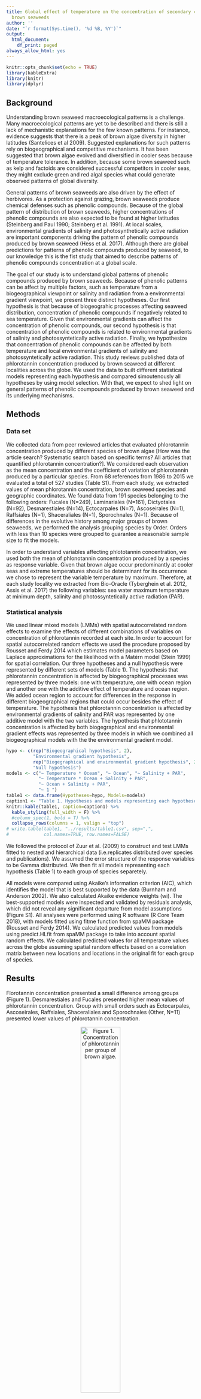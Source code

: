```yaml
---
title: Global effect of temperature on the concentration of secondary compounds from
  brown seaweeds
author: ''
date: "`r format(Sys.time(), '%d %B, %Y')`"
output:
  html_document:
    df_print: paged
always_allow_html: yes
---
```


```r
knitr::opts_chunk$set(echo = TRUE)
library(kableExtra)
library(knitr)
library(dplyr)
```

## Background

Understanding brown seaweed macroecological patterns is a challenge. Many macroecological patterns are yet to be described and there is still a lack of mechanistic explanations for the few known patterns. For instance, evidence suggests that there is a peak of brown algae diversity in higher latitudes (Santelices et al 2009). Suggested explanations for such patterns rely on biogeographical and competitive mechanisms. It has been suggested that brown algae evolved and diversified in cooler seas because of temperature tolerance. In addition, because some brown seaweed such as kelp and factoids are considered successful competitors in cooler seas, they might exclude green and red algal species what could generate observed patterns of global diversity. 

General patterns of brown seaweeds are also driven by the effect of herbivores. As a protection against grazing, brown seaweeds produce chemical defenses such as phenolic compounds. Because of the global pattern of distribution of brown seaweeds, higher concentrations of phenolic compounds are also expected to be found at higher latitudes (Steinberg and Paul 1990; Steinberg et al. 1991). At local scales, environmental gradients of salinity and photosynthetically active radiation are important components driving the pattern of phenolic compounds produced by brown seaweed (Hess et al. 2017). Although there are global predictions for patterns of phenolic compounds produced by seaweed, to our knowledge this is the fist study that aimed to describe patterns of phenolic compounds concentration at a global scale. 

The goal of our study is to understand global patterns of phenolic compounds produced by brown seaweeds. Because of phenolic patterns can be affect by multiple factors, such as temperature from a biogeographical viewpoint or salinity and radiation from a environmental gradient viewpoint, we present three distinct hypotheses. Our first hypothesis is that because of biogeograhic processes affecting seaweed distribution, concentration of phenolic compounds if negatively related to sea temperature. Given that environmental gradients can affect the concentration of phenolic compounds, our second hypothesis is that concentration of phenolic compounds is related to environmental gradients of salinity and photossyntetically active radiation. Finally, we hypothesize that concentration of phenolic compounds can be affected by both temperature and local environmental gradients of salinity and photossyntetically active radiation. This study reviews published data of phlorotannin concentration produced by brown seaweed at different localities across the globe. We used the data to built different statistical models representing each hypothesis and compared simoutenously all hypotheses by using model selection. With that, we expect to shed light on general patterns of phenolic coumpounds produced by brown seaweed and its underlying mechanisms. 


## Methods

### Data set

We collected data from peer reviewed articles that evaluated phlorotannin concentration produced by different species of brown algae [How was the article search? Systematic search based on specific terms? All articles that quantified phlorotannin concentration?]. We considered each observation as the mean concentration and the coefficient of variation of phlorotannin produced by a particular species. From 68 references from 1986 to 2015 we evaluated a total of 527 studies (Table S1). From each study, we extracted values of mean phlorotannin concentration, brown seaweed species and geographic coordinates. We found data from 191 species belonging to the following orders: Fucales (N=249), Laminariales (N=161), Dictyotales (N=92), Desmarestiales (N=14), Ectocarpales (N=7), Ascoseirales (N=1), Raffsiales (N=1), Shaceraliales (N=1), Sporochnales (N=1). Because of differences in the evolutive history among major groups of brown seaweeds, we performed the analysis grouping species by Order. Orders with less than 10 species were grouped to guarantee a reasonable sample size to fit the models.   

In order to understand variables affecting phlototannin concentration, we used both the mean of phlonotannin concentration produced by a species as response variable. Given that brown algae occur predominantly at cooler seas and extreme temperatures should be determinant for its occurrence we chose to represent the variable temperature by maximum. Therefore, at each study locality we extracted from Bio-Oracle (Tyberghein et al. 2012, Assis et al. 2017) the following variables: sea water maximum temperature at minimum depth, salinity and photossyntetically active radiation (PAR).     

### Statistical analysis

We used linear mixed models (LMMs) with spatial autocorrelated random effects to examine the effects of different combinations of variables on concentration of phlorotannin recorded at each site. In order to account for spatial autocorrelated random effects we used the procedure proposed by Rousset and Ferdy 2014 which estimates model parameters based on Laplace approximations for the likelihood with a Matérn model (Stein 1999) for spatial correlation. Our three hypotheses and a null hypothesis were represented by different sets of models (Table 1). The hypothesis that phlorotannin concentration is affected by biogeographical processes was represented by three models: one with temperature, one with ocean region and another one with the additive effect of  temperature and ocean region. We added ocean region to account for differences in the response in different biogeographical regions that could occur besides the effect of temperature. The hypothesis that phlorotannin concentration is affected by environmental gradients of salinity and PAR was represented by one additive model with the two variables. The hypothesis that phlototannin concentration is affected by both biogegraphical and environmental gradient effects was represented by three models in which we combined all biogeographical models with the the environmental gradient model. 

```r
hypo <- c(rep("Biogeographical hypothesis", 2), 
          "Environmental gradient hypothesis", 
          rep("Biogegraphical and environmental gradient hypothesis", 2), 
          "Null hypothesis")
models <- c("~ Temperature * Ocean", "~ Ocean", "~ Salinity + PAR", 
            "~ Temperature * Ocean + Salinity + PAR", 
            "~ Ocean + Salinity + PAR", 
            "~ 1 ") 
table1 <- data.frame(Hypotheses=hypo, Models=models)
caption1 <- "Table 1. Hypotheses and models representing each hypotheses. All models retained species and study identities as random effects as well as the Matern model for spatial autocorrelation."  
knitr::kable(table1, caption=caption1) %>%
  kable_styling(full_width = F) %>%
  #column_spec(1, bold = T) %>%
  collapse_rows(columns = 1, valign = "top")
# write.table(table1, "../results/table1.csv", sep=",", 
#             col.names=TRUE, row.names=FALSE)
```


We followed the protocol of Zuur et al. (2009) to construct and test LMMs fitted to nested and hierarchical data (i.e.replicates distributed over species and publications). We assumed the error structure of the response variables to be Gamma distributed. We then fit all models representing each hypothesis (Table 1) to each group of species separetely.

All models were compared using Akaike’s information criterion (AIC), which identifies the model that is best supported by the data (Burnham and Anderson 2002). We also calculated Akaike evidence weights (wi). The best-supported models were inspected and validated by residuals analysis, which did not reveal any significant departure from model assumptions (Figure S1). All analyses were performed using R software (R Core Team 2018), with models fitted using fitme function from spaMM package (Rousset and Ferdy 2014). We calculated predicted values from models using predict.HLfit from spaMM package to take into account spatial random effects. We calculated predicted values for all temperature values across the globe assuming spatial random effects based on a correlation matrix between new locations and locations in the original fit for each group of species.

## Results

Florotannin concentration presented a small difference among groups (Figure 1). Desmarestiales and Fucales presented higher mean values of phlorotannin concentration. Group with small orders such as Ectocarpales, Ascoseirales, Raffsiales, Shaceraliales and Sporochnales (Other, N=11) presented lower values of phlorotannin concentration.

<center>
![Figure 1. Concentration of phlorotannin per group of brown algae.](../results/concentration_vs_order.png){width=50%}
</center>


We found that phlorotannin concentration is negatively affected by maximum temperature mediated by oceanic region only for Fucales, Laminariales and Other groups. For these groups, best model retained the interaction between temperature and oceanic region as fixed effect (Table 2). For Dictyiotales and Desmerestialies we found no effect of temperature, with Dictyiotales being affected only by oceanic region. 


```r
aic_tab <- read.csv("../results/all_aic.csv")
knitr::kable(aic_tab, caption = "Table 1. Model selection results for fixed effects of temperature (Temp), oceanic region (Ocean), their interaction (Temp*Ocean), saliliny (Sal) and PAR based on the random effect structure: random intercept effect of species and random intercept effect of study author. Models were ranked based on differences in Akaike’s information criterion (AIC). k is the number of parameters in the model and w is the Akaike weight of each model.", 
             col.names = c("Group", "Model", "$\\Delta$AIC", "k", "w", "AIC"), 
             digits=c(NA, NA, 2, 0, 2,2,2)) %>%
  kable_styling(full_width = F) %>%
  row_spec(seq(1, nrow(aic_tab), by=6), bold = T) %>%
  collapse_rows(columns = 1, valign = "top")
```



![Figure 2. Prediction of phlorotannin concentration at a global scale for Fucales.](../results/map01.png)

![Figure 3. Prediction of phlorotannin concentration at a global scale for Fucales.](../results/map02.png)

![Figure 4. Prediction of phlorotannin concentration at a global scale for Fucales.](../results/map03.png)

```r
stable1 <- read.csv("../results/S_table_01.csv")
stable1$Scientific.name <- paste0("*", stable1$Scientific.name, "*")
knitr::kable(stable1, caption="Table S1. Data incorporated in the analysis.", 
             digits=4) %>%
   kable_styling(full_width = F)
```


```r
stable2 <- read.csv("../results/S_table_02.csv")
stable2$Scientific.name <- paste0("*", stable2$Scientific.name, "*")
knitr::kable(stable2, caption="Table S2. List of species in each group.") %>%
   kable_styling(full_width = F)
```


